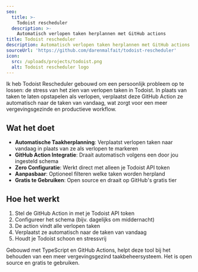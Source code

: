 ```yaml
---
seo:
  title: >-
    Todoist rescheduler
  description: >-
    Automatisch verlopen taken herplannen met GitHub actions
title: Todoist rescheduler
description: Automatisch verlopen taken herplannen met GitHub actions
sourceUrl: 'https://github.com/darenmalfait/todoist-rescheduler'
icon:
  src: /uploads/projects/todoist.png
  alt: Todoist rescheduler logo
---
```


Ik heb Todoist Rescheduler gebouwd om een persoonlijk probleem op te lossen: de stress van het zien van verlopen taken in Todoist. In plaats van taken te laten opstapelen als verlopen, verplaatst deze GitHub Action ze automatisch naar de taken van vandaag, wat zorgt voor een meer vergevingsgezinde en productieve workflow.

## Wat het doet

- **Automatische Taakherplanning**: Verplaatst verlopen taken naar vandaag in plaats van ze als verlopen te markeren
- **GitHub Action Integratie**: Draait automatisch volgens een door jou ingesteld schema
- **Zero Configuratie**: Werkt direct met alleen je Todoist API token
- **Aanpasbaar**: Optioneel filteren welke taken worden herpland
- **Gratis te Gebruiken**: Open source en draait op GitHub's gratis tier

## Hoe het werkt

1. Stel de GitHub Action in met je Todoist API token
2. Configureer het schema (bijv. dagelijks om middernacht)
3. De action vindt alle verlopen taken
4. Verplaatst ze automatisch naar de taken van vandaag
5. Houdt je Todoist schoon en stressvrij

Gebouwd met TypeScript en GitHub Actions, helpt deze tool bij het behouden van een meer vergevingsgezind taakbeheersysteem. Het is open source en gratis te gebruiken.
